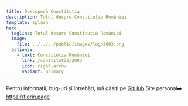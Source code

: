 ```yaml
---
title: Descoperă Constituția
description: Totul despre Constituția României
template: splash
hero:
  tagline: Totul despre Constituția României
  image:
    file: ../../../public/images/logo2003.png
  actions:
    - text: Constituția României
      link: /constitutia/2003
      icon: right-arrow
      variant: primary
---
```



<CardGrid>
	<Card title="GitHub" icon="github">
		Pentru informații, bug-uri și întrebări, mă găsiți pe <a href="https://github.com/twentytwokhz" target="_blank">GitHub</a>
	</Card>
	<Card title="Blog" icon="pencil">
		Site personal➡️ <a href="https://florin.page" target="_blank">https://florin.page</a>
	</Card>
</CardGrid>

